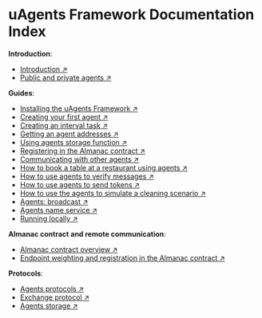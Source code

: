 # uAgents Framework Documentation Index

**Introduction**:

- [Introduction ↗️](/concepts/agents/agents)
- [Public and private agents ↗️](/concepts/agents/public-private-agents)

**Guides**:

- [Installing the uAgents Framework ↗️](/guides/agents/installing-uagent)
- [Creating your first agent ↗️](/guides/agents/create-a-uagent)
- [Creating an interval task ↗️](/guides/agents/interval-task)
- [Getting an agent addresses ↗️](/guides/agents/getting-uagent-address)
- [Using agents storage function ↗️](/guides/agents/storage-function)
- [Registering in the Almanac contract ↗️](/guides/agents/register-in-almanac)
- [Communicating with other agents ↗️](/guides/agents/communicating-with-other-agents)
- [How to book a table at a restaurant using agents ↗️](/guides/agents/booking-demo)
- [How to use agents to verify messages ↗️](/guides/agents/message-verification)
- [How to use agents to send tokens ↗️](/guides/agents/send-tokens)
- [How to use the agents to simulate a cleaning scenario ↗️](/examples/agents-cleaning-demo)
- [Agents: broadcast ↗️](/guides/agents/broadcast)
- [Agents name service ↗️](/examples/name-service)
- [Running locally ↗️](/guides/agents/running-locally)

**Almanac contract and remote communication**:

- [Almanac contract overview ↗️](/references/contracts/uagents-almanac/almanac-overview)
- [Endpoint weighting and registration in the Almanac contract ↗️](/references/contracts/uagents-almanac/endpoints)

**Protocols**:

- [Agents protocols ↗️](/references/uagents/uagents-protocols/agent-protocols)
- [Exchange protocol ↗️](/references/uagents/uagents-protocols/exchange-protocol)
- [Agents storage ↗️](/references/uagents/uagents-protocols/storage)
